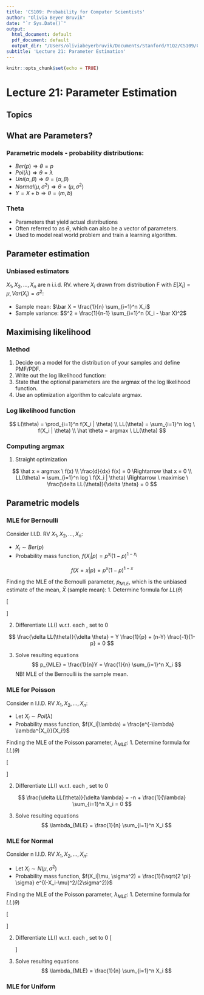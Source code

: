 ```yaml
---
title: 'CS109: Probability for Computer Scientists'
author: "Olivia Beyer Bruvik"
date: "`r Sys.Date()`"
output:
  html_document: default
  pdf_document: default
  output_dir: "/Users/oliviabeyerbruvik/Documents/Stanford/Y1Q2/CS109/CS109_markdowns/reports"
subtitle: 'Lecture 21: Parameter Estimation'
---
```


```r
knitr::opts_chunk$set(echo = TRUE)
```

# Lecture 21: Parameter Estimation {.tabset}

## Topics

## What are Parameters?
### Parametric models - probability distributions:
- $Ber(p) \Rightarrow \theta = p$
- $Poi(\lambda) \Rightarrow \theta = \lambda$ 
- $Uni(\alpha, \beta) \Rightarrow \theta = (\alpha, \beta)$ 
- $Normal(\mu, \sigma^2) \Rightarrow \theta = (\mu, \sigma^2)$
- $Y=X+b \Rightarrow \theta = (m,b)$

### Theta
- Parameters that yield actual distributions
- Often referred to as $\theta$, which can also be a vector of parameters. 
- Used to model real world problem and train a learning algorithm. 

## Parameter estimation {.tabset}
### Unbiased estimators
$X_1, X_2, ..., X_n$ are n i.i.d. RV. where $X_i$ drawn from distribution F with $E[X_i] = \mu, Var(X_i) = \sigma^2$:

- Sample mean: $\bar X = \frac{1}{n} \sum_{i=1}^n X_i$
- Sample variance: $S^2 = \frac{1}{n-1} \sum_{i=1}^n (X_i - \bar X)^2$

## Maximising likelihood
### Method
1. Decide on a model for the distribution of your samples and define PMF/PDF. 
2. Write out the log likelihood function: 
3. State that the optional parameters are the argmax of the log likelihood function. 
4. Use an optimization algorithm to calculate argmax. 

### Log likelihood function
$$
L(\theta) = \prod_{i=1}^n f(X_i | \theta) \\
LL(\theta) = \sum_{i=1}^n log \ f(X_i | \theta) \\
\hat \theta = argmax \ LL(\theta)
$$

### Computing argmax
1. Straight optimization

$$
\hat x = argmax \ f(x) \\ 
\frac{d}{dx} f(x) = 0 \Rightarrow \hat x = 0 \\
LL(\theta) = \sum_{i=1}^n log \ f(X_i | \theta) \Rightarrow \ maximise \ \frac{\delta LL(\theta)}{\delta \theta} = 0
$$

## Parametric models {.tabset}
### MLE for Bernoulli
Consider I.I.D. RV $X_1, X_2, ..., X_n$:

- $X_i \sim Ber(p)$
- Probability mass function, $f(X_i|p) = p^{x_i}(1-p)^{1-x_i}$

$$
f(X=x|p) = p^x(1-p)^{1-x}
$$

Finding the MLE of the Bernoulli parameter, $p_{MLE}$, which is the unbiased estimate of the mean, $\bar X$ (sample mean):
1. Determine formula for $LL(\theta)$

\[
\begin{aligned}
LL(\theta) &= \sum_{i=1}^n logf(X_i|p) = \sum_{i=1}^n log (p^{X_i}(1-p)^{1-X_i}) \\
&= \sum_{i=1}^n [X_i logp + (1-X_i)log(1-p)] \\
&= Y(logp) + (n-Y)log(1-p), where \ Y= \sum_{i=1}^n X_i
\end{aligned}
\]

2. Differentiate LL(\theta) w.r.t. each \theta, set to 0

$$
\frac{\delta LL(\theta)}{\delta \theta} = Y \frac{1}{p} + (n-Y) \frac{-1}{1-p} = 0
$$

3. Solve resulting equations
$$
p_{MLE} = \frac{1}{n}Y = \frac{1}{n} \sum_{i=1}^n X_i
$$
NB! MLE of the Bernoulli is the sample mean. 

### MLE for Poisson
Consider n I.I.D. RV $X_1, X_2, ..., X_n$:

- Let $X_i \sim Poi(\lambda)$
- Probability mass function, $f(X_i|\lambda) = \frac{e^{-\lambda} \lambda^{X_i}}{X_i!}$

Finding the MLE of the Poisson parameter, $\lambda_{MLE}$:
1. Determine formula for $LL(\theta)$

\[
\begin{aligned}
LL(\theta) &= \sum_{i=1}^n log(\frac{e^{-\lambda} \lambda^{X_i}}{X_i!}) = \sum_{i=1}^n (-\lambda log e + X_ilog \lambda - log X_i!) \\
&= -n \lambda + log(\lambda) \sum_{i=1}^n X_i - \sum_{i=1}^n log (X_i!)
\end{aligned}
\]

2. Differentiate LL(\theta) w.r.t. each \theta, set to 0

$$
\frac{\delta LL(\theta)}{\delta \lambda} = -n + \frac{1}{\lambda} \sum_{i=1}^n X_i = 0
$$

3. Solve resulting equations
$$
\lambda_{MLE} = \frac{1}{n} \sum_{i=1}^n X_i
$$

### MLE for Normal
Consider n I.I.D. RV $X_1, X_2, ..., X_n$:

- Let $X_i \sim N(\mu, \sigma^2)$
- Probability mass function, $f(X_i|\mu, \sigma^2) = \frac{1}{\sqrt{2 \pi} \sigma} e^{(-X_i-\mu)^2/(2\sigma^2)}$

Finding the MLE of the Poisson parameter, $\lambda_{MLE}$:
1. Determine formula for $LL(\theta)$

\[
\begin{aligned}
LL(\theta) &= \sum_{i=1}^n log(\frac{1}{\sqrt{2 \pi} \sigma} e^{(-X_i-\mu)^2/(2\sigma^2)}) 
= \sum_{i=1}^n [-log(\sqrt{2 \pi} \sigma) - (X_i-\mu)^2/(2 \sigma^2)] \\
&= - \sum_{i=1}^n log(\sqrt{2 \pi} \sigma) - \sum_{i=1}^n [(X_i - \mu)^2 / (2 \sigma^2)]
\end{aligned}
\]

2. Differentiate LL(\theta) w.r.t. each \theta, set to 0
\[
\begin{aligned}
\frac{\delta LL(\theta)}{\delta \mu} &= \sum_{i=1}^n [2(X_i - \mu) / (2 \sigma^2)] = \frac{1}{\sigma^2} \sum_{i=1}^n (X_i - \mu) = 0 \\
\frac{\delta LL(\theta)}{\delta \sigma} &= \sum_{i=1}^n [2(X_i - \mu) / (2 \sigma^2)] = -\frac{n}{\sigma} + \frac{1}{\sigma^3} \sum_{i=1}^n (X_i - \mu)^2 = 0
\end{aligned}
\]

3. Solve resulting equations
$$
\lambda_{MLE} = \frac{1}{n} \sum_{i=1}^n X_i
$$


### MLE for Uniform

  
  